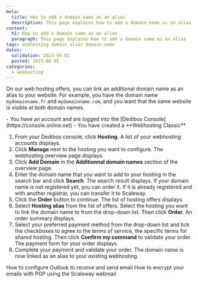 ```yaml
---
meta:
  title: How to add a domain name as an alias
  description: This page explains how to add a domain name as an alias
content:
  h1: How to add a domain name as an alias
  paragraph: This page explains how to add a domain name as an alias
tags: webhosting domain alias domain-name 
dates:
  validation: 2023-05-02
  posted: 2021-08-05
categories:
  - webhosting
---
```


<Macro id="webhosting-online" />

On our web hosting offers, you can link an additional domain name as an alias to your website. For example, you have the domain name `mydomainname.fr` and `mydomainname.com`, and you want that the same website is visible at both domain names.

<Message type="requirement">
  - You have an account and are logged into the [Dedibox Console](https://console.online.net)
  - You have created a **Webhosting Classic**
</Message>

1. From your Dedibox console, click **Hosting**. A list of your webhosting accounts displays.
2. Click **Manage** next to the hosting you want to configure. The webhosting overview page displays.
3. Click **Add Domain** in the **Additionnal domain names** section of the overview page. 
4. Enter the domain name that you want to add to your hosting in the search bar and click **Search**. The search result displays.
    <Message type="note">
      If your domain name is not registered yet, you can order it. If it is already registered and with another registrar, you can transfer it to Scaleway.
    </Message>
5. Click the **Order** button to continue. The list of hosting offers displays.
6. Select **Hosting alias** from the list of offers. Select the hosting you want to link the domain name to from the drop-down list. Then click **Order**. An order summary displays.
7. Select your preferred payment method from the drop-down list and tick the checkboxes to agree to the terms of service, the specific terms for shared hosting. Then click **Confirm my command** to validate your order. The payment form for your order displays.
8. Complete your payment and validate your order. 
    <Message type="note">
      The domain name is now linked as an alias to your existing webhosting.
    </Message>


<Navigation title="See Also">
  <PreviousButton to="/webhosting/classic/how-to/configure-outlook/">How to configure Outlook to receive and send email</PreviousButton>
  <NextButton to="/webhosting/classic/how-to/encrypt-emails-with-pgp-using-webmail/">How to encrypt your emails with PGP using the Scaleway webmail</NextButton>
</Navigation> 
